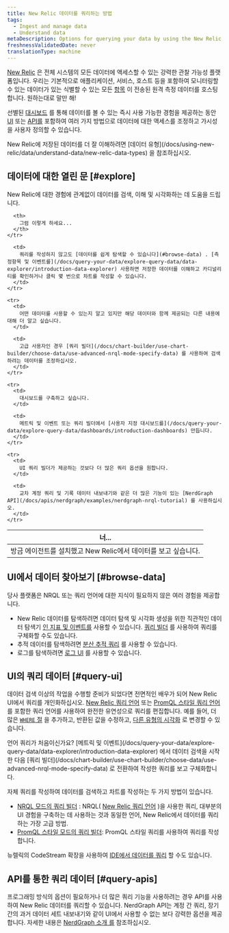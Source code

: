 ```yaml
---
title: New Relic 데이터를 쿼리하는 방법
tags:
  - Ingest and manage data
  - Understand data
metaDescription: Options for querying your data by using the New Relic UI or our APIs.
freshnessValidatedDate: never
translationType: machine
---
```


[New Relic](https://one.newrelic.com) 은 전체 시스템의 모든 데이터에 액세스할 수 있는 강력한 관찰 가능성 플랫폼입니다. 우리는 기본적으로 애플리케이션, 서비스, 호스트 등을 포함하여 모니터링할 수 있는 데이터가 있는 식별할 수 있는 모든 [항목](/docs/new-relic-one/use-new-relic-one/core-concepts/what-entity-new-relic/) 이 전송된 원격 측정 데이터를 호스팅합니다. 원하는대로 말만 해!

선별된 [대시보드](/docs/query-your-data/explore-query-data/dashboards/introduction-dashboards/) 를 통해 데이터를 볼 수 있는 즉시 사용 가능한 경험을 제공하는 동안 [UI](#query-ui) 또는 [API를](#query-apis) 포함하여 여러 가지 방법으로 데이터에 대한 액세스를 조정하고 가시성을 사용자 정의할 수 있습니다.

<Callout variant="important">
  New Relic에 저장된 데이터를 더 잘 이해하려면 [데이터 유형](/docs/using-new-relic/data/understand-data/new-relic-data-types) 을 참조하십시오.
</Callout>

## 데이터에 대한 열린 문 [#explore]

New Relic에 대한 경험에 관계없이 데이터를 검색, 이해 및 시각화하는 데 도움을 드립니다.

<table>
  <thead>
    <tr>
      <th style={{ width: "300px" }}>
        너...
      </th>

      <th>
        그럼 이렇게 하세요...
      </th>
    </tr>
  </thead>

  <tbody>
    <tr>
      <td>
        방금 에이전트를 설치했고 New Relic에서 데이터를 보고 싶습니다.
      </td>

      <td>
        쿼리를 작성하지 않고도 [데이터를 쉽게 탐색할 수 있습니다](#browse-data) . [측정항목 및 이벤트를](/docs/query-your-data/explore-query-data/data-explorer/introduction-data-explorer) 사용하면 저장한 데이터를 이해하고 카디널리티를 확인하거나 클릭 몇 번으로 차트를 작성할 수 있습니다.
      </td>
    </tr>

    <tr>
      <td>
        어떤 데이터를 사용할 수 있는지 알고 있지만 해당 데이터와 함께 제공되는 다른 내용에 대해 더 알고 싶습니다.
      </td>

      <td>
        고급 사용자인 경우 [쿼리 빌더](/docs/chart-builder/use-chart-builder/choose-data/use-advanced-nrql-mode-specify-data) 를 사용하여 검색하려는 데이터를 조정하십시오.
      </td>
    </tr>

    <tr>
      <td>
        대시보드를 구축하고 싶습니다.
      </td>

      <td>
        메트릭 및 이벤트 또는 쿼리 빌더에서 [사용자 지정 대시보드를](/docs/query-your-data/explore-query-data/dashboards/introduction-dashboards) 만듭니다.
      </td>
    </tr>

    <tr>
      <td>
        UI 쿼리 빌더가 제공하는 것보다 더 많은 쿼리 옵션을 원합니다.
      </td>

      <td>
        교차 계정 쿼리 및 기록 데이터 내보내기와 같은 더 많은 기능이 있는 [NerdGraph API](/docs/apis/nerdgraph/examples/nerdgraph-nrql-tutorial) 를 사용하십시오.
      </td>
    </tr>
  </tbody>
</table>

## UI에서 데이터 찾아보기 [#browse-data]

당사 플랫폼은 NRQL 또는 쿼리 언어에 대한 지식이 필요하지 않은 여러 경험을 제공합니다.

* New Relic 데이터를 탐색하려면 데이터 탐색 및 시각화 생성을 위한 직관적인 데이터 탐색기 [인 지표 및 이벤트를](/docs/query-your-data/explore-query-data/data-explorer/introduction-data-explorer) 사용할 수 있습니다. [쿼리 빌더](/docs/chart-builder/use-chart-builder/choose-data/use-advanced-nrql-mode-specify-data) 를 사용하여 쿼리를 구체화할 수도 있습니다.
* 추적 데이터를 탐색하려면 [분산 추적 쿼리](/docs/understand-dependencies/distributed-tracing/ui-data/additional-distributed-tracing-features-new-relic-one) 를 사용할 수 있습니다.
* 로그를 탐색하려면 [로그 UI](/docs/logs/ui-data/use-logs-ui/) 를 사용할 수 있습니다.

## UI의 쿼리 데이터 [#query-ui]

데이터 검색 이상의 작업을 수행할 준비가 되었다면 전면적인 배우가 되어 New Relic UI에서 쿼리를 개인화하십시오. [New Relic 쿼리 언어](/docs/query-your-data/nrql-new-relic-query-language/get-started/introduction-nrql-new-relics-query-language/) 또는 [PromQL 스타일 쿼리 언어](https://prometheus.io/docs/prometheus/latest/querying/basics/) 를 포함한 쿼리 언어를 사용하여 완전한 유연성으로 쿼리를 편집합니다. 예를 들어, 더 많은 [`WHERE` 절](/docs/query-your-data/nrql-new-relic-query-language/get-started/nrql-syntax-clauses-functions/#sel-where) 을 추가하고, 반환된 값을 수정하고, [다른 유형의 시각화](/docs/query-your-data/explore-query-data/use-charts/chart-types/) 로 변경할 수 있습니다.

<Callout variant="tip">
  언어 쿼리가 처음이신가요? [메트릭 및 이벤트](/docs/query-your-data/explore-query-data/data-explorer/introduction-data-explorer) 에서 데이터 검색을 시작한 다음 [쿼리 빌더](/docs/chart-builder/use-chart-builder/choose-data/use-advanced-nrql-mode-specify-data) 로 전환하여 작성한 쿼리를 보고 구체화합니다.
</Callout>

자체 쿼리를 작성하여 데이터를 검색하고 차트를 작성하는 두 가지 방법이 있습니다.

* [NRQL 모드의 쿼리 빌더](/docs/chart-builder/use-chart-builder/choose-data/use-advanced-nrql-mode-specify-data) : NRQL( [New Relic 쿼리 언어](/docs/query-your-data/nrql-new-relic-query-language/get-started/introduction-nrql-new-relics-query-language) )을 사용한 쿼리, 대부분의 UI 경험을 구축하는 데 사용하는 것과 동일한 언어, New Relic에서 데이터를 쿼리하는 가장 고급 방법.
* [PromQL 스타일 모드의 쿼리 빌더](/docs/query-your-data/explore-query-data/chart-builder/use-advanced-promql-mode-specify-data): PromQL 스타일 쿼리를 사용하여 쿼리를 작성합니다.

뉴렐릭의 CodeStream 확장을 사용하여 [IDE에서 데이터를 쿼리](/docs/codestream/observability/query-builder/) 할 수도 있습니다.

## API를 통한 쿼리 데이터 [#query-apis]

프로그래밍 방식의 옵션이 필요하거나 더 많은 쿼리 기능을 사용하려는 경우 API를 사용하여 New Relic 데이터를 쿼리할 수 있습니다. NerdGraph API는 계정 간 쿼리, 장기간의 과거 데이터 세트 내보내기와 같이 UI에서 사용할 수 없는 보다 강력한 옵션을 제공합니다. 자세한 내용은 [NerdGraph 소개 를](/docs/apis/nerdgraph/get-started/introduction-new-relic-nerdgraph/#tutorials) 참조하십시오.
